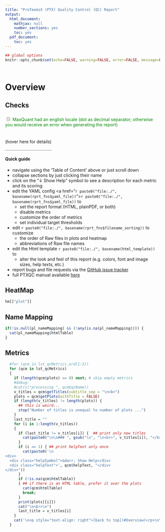 ```yaml
---
title: "ProTeomiX (PTX) Quality Control (QC) Report"
output:
  html_document:
    mathjax: null
    number_sections: yes
    toc: yes
  pdf_document:
    toc: yes
---
```



<!-- the TOC (table of content) will go here - use 'toc: no' above to disable the TOC -->


<style type="text/css">
  p { 
    padding: 5px 0;
  }

  .helpSymbol {
    border: 1px solid #AAAAAA;
    padding: 3px;
    text-align: center;
    width: 100px;
  }
  .helpText {
    clear: left;
  }
  
  .tooltipPTXQC {
    position: relative;
    display: inline-block;
    border-bottom: 1px dotted black;
  }
  
  .tooltipPTXQC .tooltiptext {
    visibility: hidden;
    width: 120px;
    background-color: black;
    color: #fff;
    text-align: center;
    border-radius: 6px;
    padding: 5px 0;
  
    /* Position the tooltip */
    position: absolute;
    z-index: 1;
  }
  
  .tooltipPTXQC:hover .tooltiptext {
    visibility: visible;
  }
</style>

```r
## global options
knitr::opts_chunk$set(echo=FALSE, warning=FALSE, error=FALSE, message=FALSE, fig.width=10)
```

<a name="Overview"></a>

# Overview

## Checks

<!-- locale static -->
<div style="color:#008800">
  <input type="checkbox" disabled="disabled" checked="checked"> MaxQuant had an english locale (dot as decimal separator; otherwise you would receive an error when generating the report)
</div>

<!-- locale dynamic -->
<div class="tooltipPTXQC" id="locale_short"><span id="locale_shorttext"></span> (hover here for details)
  
<div class="tooltiptext" style="width:700px; border: 4px solid #73AD21; margin: auto; padding: 5px;" id="locale_box">
<font size="+2">Dynamic (at this very point in time) check of <b>this</b> system's locale (region) settings</font><br>
    (independent of how the txt-folder for this report was generated!)
<div id="locale_check">
<p>Decimal separator: <span id="locale_decimal"></span></p>
<span id="locale_explanation"></span>
</div>
</div>
</div>


<script type="text/javascript">
 /**
   * Returns an object containing decimal and thousand separator
   * based on user's locale
   */
  function getNumberSeparators() {
    
    // default
    var res = {
      "decimal": "",
      "thousand": ""
    };
    
    // convert a number formatted according to locale
    var str = parseFloat(1234.56).toLocaleString();
    
    // if the resulting number does not contain previous number
    // (i.e. in some Arabic formats), return defaults
    if (!str.match("1"))
      return res;
    
    // get decimal and thousand separators
    res.decimal = str.replace(/.*4(.*)5.*/, "$1");
    res.thousand = str.replace(/.*1(.*)2.*/, "$1");
    
    // return results
    return res;
  }
  
  function checkString(str) {
    if (str === " ")
      return "[space]";
    else if(str === ".")
      return "[dot]"
    else if(str === ",")
      return "[comma]"
    else if(str === "")
      return "<error>"
    else
      return str;
  }
  
  /**
    * Running the locale function
    */
  var separators = getNumberSeparators();
  
  document.getElementById("locale_decimal").innerHTML = checkString(separators.decimal);
  
  var sep_MQ_ok = (separators.decimal == ".")
  
  var bg_col = (sep_MQ_ok ? 'lightgreen' : '#FA8072')
  var border_col = (sep_MQ_ok ? 'green' : 'red')
  var text_col = (sep_MQ_ok ? '#009900' : '#FF0000')
  document.getElementById( 'locale_box' ).style.backgroundColor = bg_col
  document.getElementById( 'locale_box' ).style.borderColor  = border_col
  document.getElementById( 'locale_short' ).style.color = text_col
  var explanatation = (sep_MQ_ok ? "<b>All good</b>: The decimal separator is '.' [dot], which would allow MaxQuant to run just fine on <b>this</b> system!" :
                                   "<b>Warning</b>: your decimal separator is NOT '.' [dot]!<br>Running MaxQuant on this system would lead to broken MaxQuant txt output files!")
  document.getElementById("locale_explanation").innerHTML = explanatation;
  var shorttext = (sep_MQ_ok ? '<input type="checkbox" disabled="disabled" checked="checked"> Dynamic locale check for <b>this</b> system is dot! (MaxQuant would run fine)' :
                               '<input type="checkbox" disabled="disabled"                  > Dynamic locale check for <b>this</b> system is <b>not</b> dot! (MaxQuant would fail)')
document.getElementById("locale_shorttext").innerHTML = shorttext;


</script>

**Quick guide**

  - navigate using the 'Table of Content' above or just scroll down
  - collapse sections by just clicking their name
  - click on the "&darr; Show Help" symbol to see a description for each metric and its scoring
  - edit the YAML config <a href="`r paste0("file:./", basename(rprt_fns$yaml_file))`">`r paste0("file:./", basename(rprt_fns$yaml_file))`</a> to
     - set the report format (HTML, plainPDF, or both)
     - disable metrics
     - customize the order of metrics
     - set individual target thresholds
  - edit `r paste0("file:./", basename(rprt_fns$filename_sorting))` to customize
     - the order of Raw files in plots and heatmap
     - abbreviations of Raw file names
  - edit the Html template `r paste0("file:./", basename(html_template))` to
     - alter the look and feel of this report (e.g. colors, font and image sizes, help texts, etc.)
  - report bugs and file requests via the [GitHub issue tracker](https://github.com/cbielow/PTXQC/issues)
  - full PTXQC manual available [here](https://github.com/cbielow/PTXQC)


## HeatMap
```r
hm[["plot"]]
```

## Name Mapping
```r
if(!is.null(pl_nameMapping) && (!any(is.na(pl_nameMapping)))) {
  cat(pl_nameMapping$htmlTable)
}
```


## Metrics
```r
  #for (qcm in lst_qcMetrics_ord[1:3])
  for (qcm in lst_qcMetrics)
  {
    if (length(qcm$plots) == 0) next; # skip empty metrics
    #debug: 
    #cat(c("processing ", qcm$qcName))
    v_titles = qcm$getTitles(subtitle_sep = "\n<b>")
    plots = qcm$getPlots(withTitle = FALSE)
    if (length(v_titles) != length(plots)) {
      ## this is weird...
      stop("Number of titles is unequal to number of plots ...")
    }
    last_title = ""
    for (i in 1:length(v_titles))
    {
      if (last_title != v_titles[i]) {  ## print only new titles
        cat(paste0("\n\n### ", gsub("\n", "\n<br>", v_titles[i]), "</b>\n\n"))
      }
      if (i == 1) { ## print helpText only once
        cat(paste0('\n
<div>
  <div class="helpSymbol">&darr; Show Help</div>
  <div class="helpText">', qcm$helpText, "</div>
</div>"))
      }
      if (!is.na(qcm$htmlTable))
      { ## if there is an HTML table, prefer it over the plots
        cat(qcm$htmlTable)
        break;
      }
      print(plots[[i]])
      cat("\n<br>\n")
      last_title = v_titles[i]
    }
    cat('\n<p style="text-align: right">[back to top](#Overview)</p>\n\n')
  }
```



<script type="text/javascript">
jQuery(document).ready(function()
{
 // initially hide the help text
  jQuery(".helpText").hide();
  
  // toggle help text by clicking on the symbol
  jQuery(".helpSymbol").click(function(event)
  {
    var target = $( event.target );
    // "Show Help &darr;" is the first item in a <div> which encloses their section
    // so toggling its sibling (the actual text) will just leave the "Show Help &darr;" visible
    if ( target.is( "div" ) )
    {
      target.siblings().slideToggle(200);
      event.stopPropagation()
    }
  });
  
  
  // enable shortening the report
  jQuery(".section").click(function(event)
  {
    var target = $( event.target );
    // headings are the first item in a <div> which encloses their section
    // so toggling their siblings will just leave the heading visible
    if ( target.is( "h1, h2, h3, h4" ) )
    {
      target.siblings().slideToggle(200);
      event.stopPropagation()
    }
  });
});

</script>








